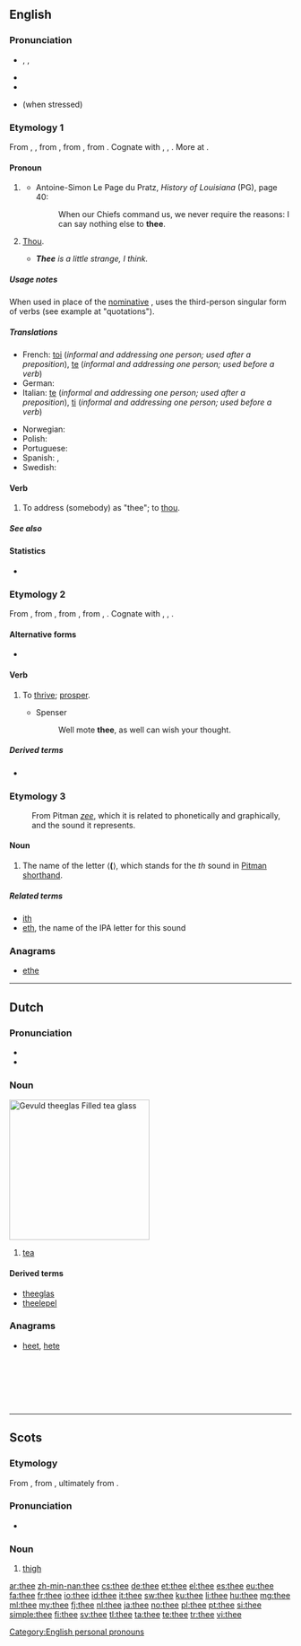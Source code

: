 {{also|thée}}
==English==
{{wikipedia}}
===Pronunciation===
* {{enPR|''th''ē}}, {{IPA|/ðiː/}}, {{X-SAMPA|/Di:/}}
* {{audio|en-us-thee.ogg|Audio (US)}}
* {{rhymes|iː}}
* {{homophones|lang=en|the}} (when stressed)

===Etymology 1===
From {{etyl|enm|en}} {{term|thee|lang=enm}}, {{term|the|lang=enm}}, from {{etyl|ang|en}} {{term|þe|þē|thee|pos=originally dative, but later also accusative|lang=enm}}, from {{etyl|gem-pro|en}} {{recons|þiz||thee|lang=gem-pro}}, from {{etyl|ine-pro|en}} {{recons|te||second-person singular pronoun|lang=ine-pro}}. Cognate with {{etyl|nds-de|-}} {{term|du||thee|lang=nds-de}}, {{etyl|de|-}} {{term|dir||thee|pos=dative pron.|lang=de}}, {{etyl|is|-}} {{term|þér||thee|lang=is}}. More at {{l|en|thou}}.

====Pronoun====
{{en-pron|desc=second-person singular, objective case|nominative|thou|reflexive|theeself}}

# {{context|archaic|literary|lang=en}} {{non-gloss definition|[[objective case|Objective case]] of '''''[[thou]]'''''.}}
#* Antoine-Simon Le Page du Pratz, ''History of Louisiana'' (PG), page 40:
#*: When our Chiefs command us, we never require the reasons: I can say nothing else to '''thee'''.
# {{context|Quaker|Amish|Pennsylvania Dutch English|lang=en}} [[thou|Thou]].
#* '''''Thee''' is a little strange, I think.''

=====Usage notes=====
When used in place of the [[nominative case|nominative]] {{term|thou|lang=en}}, {{term|thee|lang=en}} uses the third-person singular form of verbs (see example at "quotations").

=====Translations=====
{{trans-top|Objective case of 'thou'}}
<!-- Grammar details like the ones below belong in the foreign entries, not English translation tables. -->
* French: [[toi]] (''informal and addressing one person; used after a preposition''), [[te]] (''informal and addressing one person; used before a verb'')
* German: {{t+|de|dich}}
* Italian: [[te]] (''informal and addressing one person; used after a preposition''), [[ti]] (''informal and addressing one person; used before a verb'')
{{trans-mid}}
* Norwegian: {{t+|no|deg}}
* Polish: {{t-|pl|cię}}
* Portuguese: {{t+|pt|tu}}
* Spanish: {{t+|es|te}}, {{t+|es|ti}}
* Swedish: {{t+|sv|dig}}
{{trans-bottom}}
{{trans-see|thou}}

====Verb====
{{en-verb|thees|theeing|theed}}

# {{context|transitive|lang=en}} To address (somebody) as "thee"; to [[thou]].

=====See also=====
{{English personal pronouns}}

====Statistics====
* {{rank|case|fact|known|315|thee|hope|er|children}}

===Etymology 2===
From {{etyl|enm|en}} {{term|theen||to increase, prosper, flourish|lang=enm}}, from {{etyl|ang|en}} {{term|þeon|þēon|to thrive, prosper, flourish, grow|lang=ang}}, from {{etyl|gem-pro|en}} {{recons|þinhaną||to thrive, succeed|lang=gem-pro}}, from {{etyl|ine-pro|en}} {{recons|tenk-|lang=ine-pro}}, {{recons|tenkh-||to succeed, turn out well|lang=ine-pro}}. Cognate with {{etyl|nl|-}} {{term|gedijen||to flourish, thrive, prosper, succeed|lang=nl}}, {{etyl|de|-}} {{term|gedeihen||to thrive|lang=de}}, {{etyl|got|-}} {{term|||tr=gaþeihan|to increase, thrive|lang=got}}.

====Alternative forms====
* {{l|en|the}} {{qualifier|Scotland}}

====Verb====
{{en-verb|thees|theeing|theed}}

# {{context|intransitive|archaic|literary|UK|_|dialectal|lang=en}} To [[thrive]]; [[prosper]].
#* Spenser
#*: Well mote '''thee''', as well can wish your thought.

=====Derived terms=====
* {{l|en|theedom}}

===Etymology 3===
: From Pitman ''[[zee]]'', which it is related to phonetically and graphically, and the sound it represents.

====Noun====
{{en-noun}}

# The name of the letter ⟨'''('''⟩, which stands for the ''th'' sound {{IPA|/ð/}} in [[Pitman shorthand]].

=====Related terms=====
* [[ith]]
* [[eth]], the name of the IPA letter for this sound

===Anagrams===
* [[ethe#English|ethe]]

[[Category:English personal pronouns]]

----

==Dutch==
{{wikipedia|lang=nl}}

===Pronunciation===
* {{rhymes|eː|lang=nl}}
* {{IPA|/teː/|lang=nl}}

===Noun===
[[Image:Kopje thee.jpg|thumb|250px|''Gevuld '''thee'''glas''<br>Filled '''tea''' glass]]
{{nl-noun|m|theeën|theetje}}

# [[tea]]

====Derived terms====
* [[theeglas]]
* [[theelepel]]

===Anagrams===
* [[heet]], [[hete]]
<br>
<br>
<br>
<br>
<br>

----

==Scots==

===Etymology===
From {{etyl|ang|sco}} {{term|þeoh|þēoh|lang=ang}}, from {{etyl|gem-pro|sco}} {{recons|þeuhą|lang=gem-pro}}, ultimately from {{etyl|ine-pro|sco}} {{recons|teuk-|lang=ine-pro}}.

===Pronunciation===
* {{IPA|/θiː/|lang=sco}}

===Noun===
{{sco-noun}}

# [[thigh]]

[[ar:thee]]
[[zh-min-nan:thee]]
[[cs:thee]]
[[de:thee]]
[[et:thee]]
[[el:thee]]
[[es:thee]]
[[eu:thee]]
[[fa:thee]]
[[fr:thee]]
[[io:thee]]
[[id:thee]]
[[it:thee]]
[[sw:thee]]
[[ku:thee]]
[[li:thee]]
[[hu:thee]]
[[mg:thee]]
[[ml:thee]]
[[my:thee]]
[[fj:thee]]
[[nl:thee]]
[[ja:thee]]
[[no:thee]]
[[pl:thee]]
[[pt:thee]]
[[si:thee]]
[[simple:thee]]
[[fi:thee]]
[[sv:thee]]
[[tl:thee]]
[[ta:thee]]
[[te:thee]]
[[tr:thee]]
[[vi:thee]]